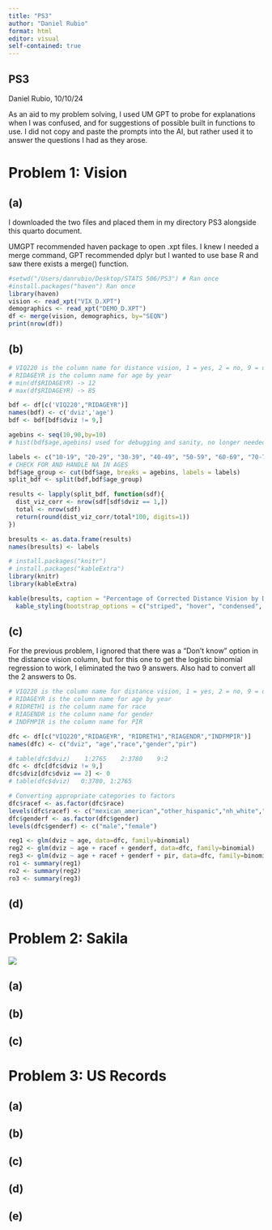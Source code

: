 ```yaml
---
title: "PS3"
author: "Daniel Rubio"
format: html
editor: visual
self-contained: true
---
```


## PS3

Daniel Rubio, 10/10/24

As an aid to my problem solving, I used UM GPT to probe for explanations when I was confused, and for suggestions of possible built in functions to use. I did not copy and paste the prompts into the AI, but rather used it to answer the questions I had as they arose.

# Problem 1: Vision

## (a)

I downloaded the two files and placed them in my directory PS3 alongside this quarto document.

UMGPT recommended haven package to open .xpt files. I knew I needed a merge command, GPT recommended dplyr but I wanted to use base R and saw there exists a merge() function.

```r
#setwd("/Users/danrubio/Desktop/STATS 506/PS3") # Ran once
#install.packages("haven") Ran once
library(haven)
vision <- read_xpt("VIX_D.XPT")
demographics <- read_xpt("DEMO_D.XPT")
df <- merge(vision, demographics, by="SEQN")
print(nrow(df))
```

## (b)

```r
# VIQ220 is the column name for distance vision, 1 = yes, 2 = no, 9 = don't know
# RIDAGEYR is the column name for age by year 
# min(df$RIDAGEYR) -> 12
# max(df$RIDAGEYR) -> 85

bdf <- df[c('VIQ220',"RIDAGEYR")]
names(bdf) <- c('dviz','age')
bdf <- bdf[bdf$dviz != 9,]

agebins <- seq(10,90,by=10)
# hist(bdf$age,agebins) used for debugging and sanity, no longer needed

labels <- c("10-19", "20-29", "30-39", "40-49", "50-59", "60-69", "70-79", "80-89")
# CHECK FOR AND HANDLE NA IN AGES
bdf$age_group <- cut(bdf$age, breaks = agebins, labels = labels)
split_bdf <- split(bdf,bdf$age_group)

results <- lapply(split_bdf, function(sdf){
  dist_viz_corr <- nrow(sdf[sdf$dviz == 1,])
  total <- nrow(sdf)
  return(round(dist_viz_corr/total*100, digits=1))
})

bresults <- as.data.frame(results)
names(bresults) <- labels


```

```r
# install.packages("knitr")
# install.packages("kableExtra")
library(knitr)
library(kableExtra)

kable(bresults, caption = "Percentage of Corrected Distance Vision by Decade") %>%
  kable_styling(bootstrap_options = c("striped", "hover", "condensed", "responsive")) 
```

## (c)

For the previous problem, I ignored that there was a "Don't know" option in the distance vision column, but for this one to get the logistic binomial regression to work, I eliminated the two 9 answers. Also had to convert all the 2 answers to 0s.

```r
# VIQ220 is the column name for distance vision, 1 = yes, 2 = no, 9 = don't know
# RIDAGEYR is the column name for age by year
# RIDRETH1 is the column name for race
# RIAGENDR is the column name for gender
# INDFMPIR is the column name for PIR

dfc <- df[c("VIQ220","RIDAGEYR", "RIDRETH1","RIAGENDR","INDFMPIR")]
names(dfc) <- c("dviz", "age","race","gender","pir")

# table(dfc$dviz)    1:2765    2:3780    9:2
dfc <- dfc[dfc$dviz != 9,]
dfc$dviz[dfc$dviz == 2] <- 0
# table(dfc$dviz)   0:3780, 1:2765

# Converting appropriate categories to factors
dfc$racef <- as.factor(dfc$race)
levels(dfc$racef) <- c("mexican_american","other_hispanic","nh_white","nh_black","other_multi")
dfc$genderf <- as.factor(dfc$gender)
levels(dfc$genderf) <- c("male","female")

reg1 <- glm(dviz ~ age, data=dfc, family=binomial)
reg2 <- glm(dviz ~ age + racef + genderf, data=dfc, family=binomial)
reg3 <- glm(dviz ~ age + racef + genderf + pir, data=dfc, family=binomial)
ro1 <- summary(reg1)
ro2 <- summary(reg2)
ro3 <- summary(reg3)


```

## (d)

# Problem 2: Sakila

![](images/clipboard-3241328861.png)

## (a)

## (b)

## (c)

# Problem 3: US Records

## (a)

## (b)

## (c)

## (d)

## (e)
